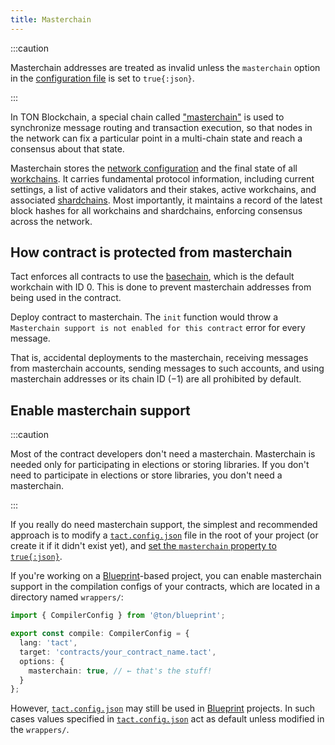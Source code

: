 ```yaml
---
title: Masterchain
---
```


:::caution

  Masterchain addresses are treated as invalid unless the `masterchain` option in the [configuration file](/book/config) is set to `true{:json}`.

:::

In TON Blockchain, a special chain called ["masterchain"](https://docs.ton.org/learn/overviews/ton-blockchain#masterchain-blockchain-of-blockchains) is used to synchronize message routing and transaction execution, so that nodes in the network can fix a particular point in a multi-chain state and reach a consensus about that state.

Masterchain stores the [network configuration](/ref/core-advanced#getconfigparam) and the final state of all [workchains](https://docs.ton.org/learn/overviews/ton-blockchain#workchain-blockchain-with-your-own-rules). It carries fundamental protocol information, including current settings, a list of active validators and their stakes, active workchains, and associated [shardchains](https://docs.ton.org/develop/blockchain/shards). Most importantly, it maintains a record of the latest block hashes for all workchains and shardchains, enforcing consensus across the network.

## How contract is protected from masterchain

Tact enforces all contracts to use the [basechain](https://docs.ton.org/develop/blockchain/shards), which is the default workchain with ID $0$. This is done to prevent masterchain addresses from being used in the contract.

Deploy contract to masterchain. The `init` function would throw a `Masterchain support is not enabled for this contract` error for every message.

That is, accidental deployments to the masterchain, receiving messages from masterchain accounts, sending messages to such accounts, and using masterchain addresses or its chain ID ($-1$) are all prohibited by default.

## Enable masterchain support

:::caution

Most of the contract developers don't need a masterchain. Masterchain is needed only for participating in elections or storing libraries. If you don't need to participate in elections or store libraries, you don't need a masterchain.

:::

If you really do need masterchain support, the simplest and recommended approach is to modify a [`tact.config.json`](/book/config) file in the root of your project (or create it if it didn't exist yet), and [set the `masterchain` property to `true{:json}`](/book/config#options-masterchain).

If you're working on a [Blueprint][bp]-based project, you can enable masterchain support in the compilation configs of your contracts, which are located in a directory named `wrappers/`:

```typescript title="wrappers/YourContractName.compile.ts" {7}
import { CompilerConfig } from '@ton/blueprint';

export const compile: CompilerConfig = {
  lang: 'tact',
  target: 'contracts/your_contract_name.tact',
  options: {
    masterchain: true, // ← that's the stuff!
  }
};
```

However, [`tact.config.json`](/book/config) may still be used in [Blueprint][bp] projects. In such cases values specified in [`tact.config.json`](/book/config) act as default unless modified in the `wrappers/`.

[bp]: https://github.com/ton-org/blueprint
